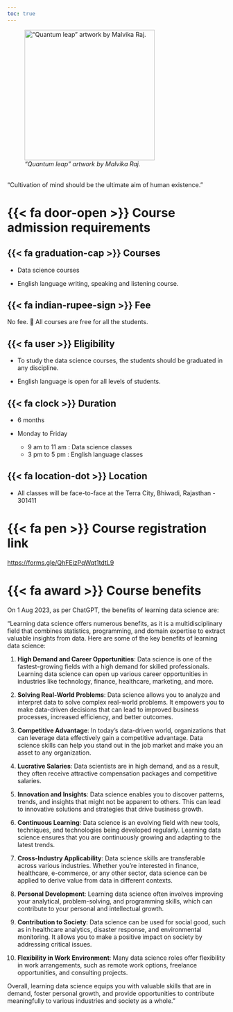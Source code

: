 ```yaml
---
toc: true
---
```


::: {layout-ncol="2"}

![*"Quantum leap" artwork by Malvika Raj.*](images/baba2.jpg){width="300"}

::: {.callout-note icon=false title="Babasaheb Dr. B. R. Ambedkar says -" appearance="simple"}
<br>[["Cultivation of mind should be the ultimate aim of human existence."]{.navy-blue}<br>]{.quote}
:::

:::


# {{< fa door-open >}} Course admission requirements

::: {.panel-tabset}

## {{< fa graduation-cap >}} Courses

- Data science courses

- English language writing, speaking and listening course.

## {{< fa indian-rupee-sign >}} Fee

 No fee. 🎉 All courses are free for all the students.

## {{< fa user >}} Eligibility

- To study the data science courses, the students should be graduated in any discipline. 

-  English language is open for all levels of students.

##  {{< fa clock >}} Duration

- 6 months

- Monday to Friday
  - 9 am to 11 am : Data science classes
  - 3 pm to 5 pm : English language classes

## {{< fa location-dot >}} Location

- All classes will be face-to-face at the Terra City, Bhiwadi, Rajasthan - 301411

:::

# {{< fa pen >}} Course registration link

<https://forms.gle/QhFEjzPqWqt1tdtL9>

# {{< fa award >}} Course benefits

On 1 Aug 2023, as per ChatGPT, the benefits of learning data science are:

"Learning data science offers numerous benefits, as it is a multidisciplinary field that combines statistics, programming, and domain expertise to extract valuable insights from data. Here are some of the key benefits of learning data science:

1. **High Demand and Career Opportunities**: Data science is one of the fastest-growing fields with a high demand for skilled professionals. Learning data science can open up various career opportunities in industries like technology, finance, healthcare, marketing, and more.

2. **Solving Real-World Problems**: Data science allows you to analyze and interpret data to solve complex real-world problems. It empowers you to make data-driven decisions that can lead to improved business processes, increased efficiency, and better outcomes.

3. **Competitive Advantage**: In today's data-driven world, organizations that can leverage data effectively gain a competitive advantage. Data science skills can help you stand out in the job market and make you an asset to any organization.

4. **Lucrative Salaries**: Data scientists are in high demand, and as a result, they often receive attractive compensation packages and competitive salaries.

5. **Innovation and Insights**: Data science enables you to discover patterns, trends, and insights that might not be apparent to others. This can lead to innovative solutions and strategies that drive business growth.

6. **Continuous Learning**: Data science is an evolving field with new tools, techniques, and technologies being developed regularly. Learning data science ensures that you are continuously growing and adapting to the latest trends.

7. **Cross-Industry Applicability**: Data science skills are transferable across various industries. Whether you're interested in finance, healthcare, e-commerce, or any other sector, data science can be applied to derive value from data in different contexts.

8. **Personal Development**: Learning data science often involves improving your analytical, problem-solving, and programming skills, which can contribute to your personal and intellectual growth.

9. **Contribution to Society**: Data science can be used for social good, such as in healthcare analytics, disaster response, and environmental monitoring. It allows you to make a positive impact on society by addressing critical issues.

10. **Flexibility in Work Environment**: Many data science roles offer flexibility in work arrangements, such as remote work options, freelance opportunities, and consulting projects.

Overall, learning data science equips you with valuable skills that are in demand, foster personal growth, and provide opportunities to contribute meaningfully to various industries and society as a whole."